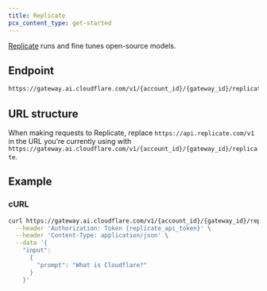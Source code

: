 ```yaml
---
title: Replicate
pcx_content_type: get-started
---
```


[Replicate](https://replicate.com/) runs and fine tunes open-source models.

## Endpoint

```txt
https://gateway.ai.cloudflare.com/v1/{account_id}/{gateway_id}/replicate
```

## URL structure

When making requests to Replicate, replace `https://api.replicate.com/v1` in the URL you’re currently using with `https://gateway.ai.cloudflare.com/v1/{account_id}/{gateway_id}/replicate`.

## Example

### cURL

```bash title="Request"
curl https://gateway.ai.cloudflare.com/v1/{account_id}/{gateway_id}/replicate/predictions \
  --header 'Authorization: Token {replicate_api_token}' \
  --header 'Content-Type: application/json' \
  --data '{
    "input":
      {
        "prompt": "What is Cloudflare?"
      }
    }'
```
